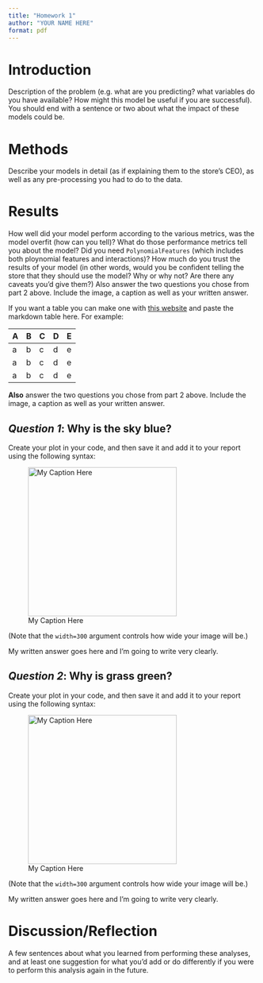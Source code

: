 ```yaml
---
title: "Homework 1"
author: "YOUR NAME HERE"
format: pdf
---
```


# Introduction

Description of the problem (e.g. what are you predicting? what variables do you have available? How might this model be useful if you are successful). You should end with a sentence or two about what the impact of these models could be.


# Methods

Describe your models in detail (as if explaining them to the store's CEO), as well as any pre-processing you had to do to the data. 

# Results

How well did your model perform according to the various metrics, was the model overfit (how can you tell)? What do those performance metrics tell you about the model? Did you need `PolynomialFeatures` (which includes both ploynomial features and interactions)?  How much do you trust the results of your model (in other words, would you be confident telling the store that they should use the model? Why or why not? Are there any caveats you'd give them?) Also answer the two questions you chose from part 2 above. Include the image, a caption as well as your written answer.

If you want a table you can make one with [this website](https://www.tablesgenerator.com/markdown_tables) and paste the markdown table here. For example:

| A | B | C | D | E |
|---|---|---|---|---|
| a | b | c | d | e |
| a | b | c | d | e |
| a | b | c | d | e |

**Also** answer the two questions you chose from part 2 above. Include the image, a caption as well as your written answer.

## *Question 1*: Why is the sky blue?

Create your plot in your code, and then save it and add it to your report using the following syntax:

![My Caption Here](https://media.istockphoto.com/id/1322277517/photo/wild-grass-in-the-mountains-at-sunset.jpg?s=612x612&w=0&k=20&c=6mItwwFFGqKNKEAzv0mv6TaxhLN3zSE43bWmFN--J5w=){width=300}

(Note that the `width=300` argument controls how wide your image will be.)

My written answer goes here and I'm going to write very clearly.

## *Question 2*: Why is grass green?

Create your plot in your code, and then save it and add it to your report using the following syntax:

![My Caption Here](/Users/cparlett/Desktop/corgi.jpg){width=300}

(Note that the `width=300` argument controls how wide your image will be.)


My written answer goes here and I'm going to write very clearly.

# Discussion/Reflection

A few sentences about what you learned from performing these analyses, and at least one suggestion for what you'd add or do differently if you were to perform this analysis again in the future.
